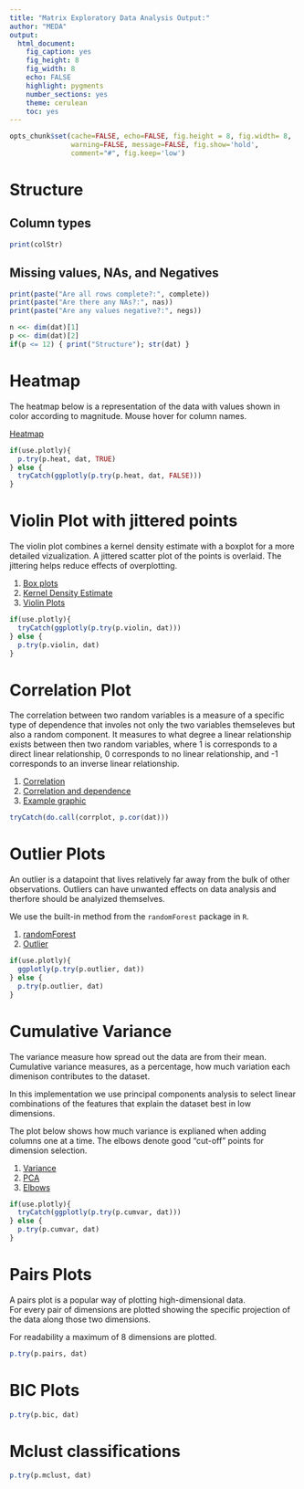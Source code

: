 ```yaml
---
title: "Matrix Exploratory Data Analysis Output:"
author: "MEDA"
output:
  html_document:
    fig_caption: yes
    fig_height: 8
    fig_width: 8
    echo: FALSE
    highlight: pygments
    number_sections: yes
    theme: cerulean
    toc: yes
---
```



```r
opts_chunk$set(cache=FALSE, echo=FALSE, fig.height = 8, fig.width= 8,
               warning=FALSE, message=FALSE, fig.show='hold',
               comment="#", fig.keep='low')
```

# Structure
## Column types
```r
print(colStr)
```
## Missing values, NAs, and Negatives
```r
print(paste("Are all rows complete?:", complete))
print(paste("Are there any NAs?:", nas))
print(paste("Are any values negative?:", negs))
```
```r
n <<- dim(dat)[1]
p <<- dim(dat)[2]
if(p <= 12) { print("Structure"); str(dat) }
```

# Heatmap
The heatmap below is a representation of the data with values shown in
color according to magnitude. Mouse hover for column names.

[Heatmap](https://en.wikipedia.org/wiki/Heat_map)

```r
if(use.plotly){
  p.try(p.heat, dat, TRUE)
} else {
  tryCatch(ggplotly(p.try(p.heat, dat, FALSE)))
}
```

# Violin Plot with jittered points

The violin plot combines a kernel density estimate with a boxplot for a
more detailed vizualization.  A jittered scatter plot of the points is overlaid.
The jittering helps reduce effects of overplotting. 

1. [Box plots](https://dx.doi.org/10.2307%2F2683468)
2. [Kernel Density Estimate](https://en.wikipedia.org/wiki/Kernel_density_estimation)
3. [Violin Plots](https://dx.doi.org/10.1080%2F00031305.1998.10480559)

```r
if(use.plotly){
  tryCatch(ggplotly(p.try(p.violin, dat)))
} else {
  p.try(p.violin, dat)
}
```

# Correlation Plot

The correlation between two random variables is a measure of a specific
type of dependence that involes not only the two variables themseleves
but also a random component.  It measures to what degree a linear
relationship exists between then two random variables, where 1 is
corresponds to a direct linear relationship, 0 corresponds to no linear
relationship, and -1 corresponds to an inverse linear relationship.  

1. [Correlation](https://www.encyclopediaofmath.org/index.php/Correlation_(in_statistics))
2. [Correlation and dependence](https://en.wikipedia.org/wiki/Correlation_and_dependence)
3. [Example graphic](https://upload.wikimedia.org/wikipedia/commons/thumb/d/d4/Correlation_examples2.svg/506px-Correlation_examples2.svg.png)

```r
tryCatch(do.call(corrplot, p.cor(dat)))
```

# Outlier Plots

An outlier is a datapoint that lives relatively far away from the bulk
of other observations.  Outliers can have unwanted effects on data analysis
and therfore should be analyized themselves. 

We use the built-in method from the `randomForest` package in `R`.

1. [randomForest](https://cran.r-project.org/web/packages/randomForest/index.html)
1. [Outlier](https://en.wikipedia.org/wiki/Outlier)

```r
if(use.plotly){
  ggplotly(p.try(p.outlier, dat))
} else {
  p.try(p.outlier, dat)
}
```

# Cumulative Variance 

The variance measure how spread out the data are from their mean.
Cumulative variance measures, as a percentage, how much variation 
each dimenison contributes to the dataset. 

In this implementation we use principal components analysis to select
linear combinations of the features that explain the dataset best in
low dimensions. 

The plot below shows how much variance is explianed when adding columns
one at a time.  The elbows denote good "cut-off" points for dimension
selection. 

1. [Variance](https://www.encyclopediaofmath.org/index.php/Variance)
2. [PCA](https://en.wikipedia.org/wiki/Principal_component_analysis)
3. [Elbows](http://dx.doi.org/10.1016/j.csda.2005.09.010)

```r
if(use.plotly){
  tryCatch(ggplotly(p.try(p.cumvar, dat)))
} else {
  p.try(p.cumvar, dat)
}
```

# Pairs Plots 
A pairs plot is a popular way of plotting high-dimensional data.  
For every pair of dimensions are plotted showing the specific projection of
the data along those two dimensions. 

For readability a maximum of 8 dimensions are plotted. 

```r
p.try(p.pairs, dat)
```

# BIC Plots 
```r
p.try(p.bic, dat)
```

# Mclust classifications
```r
p.try(p.mclust, dat)
```





